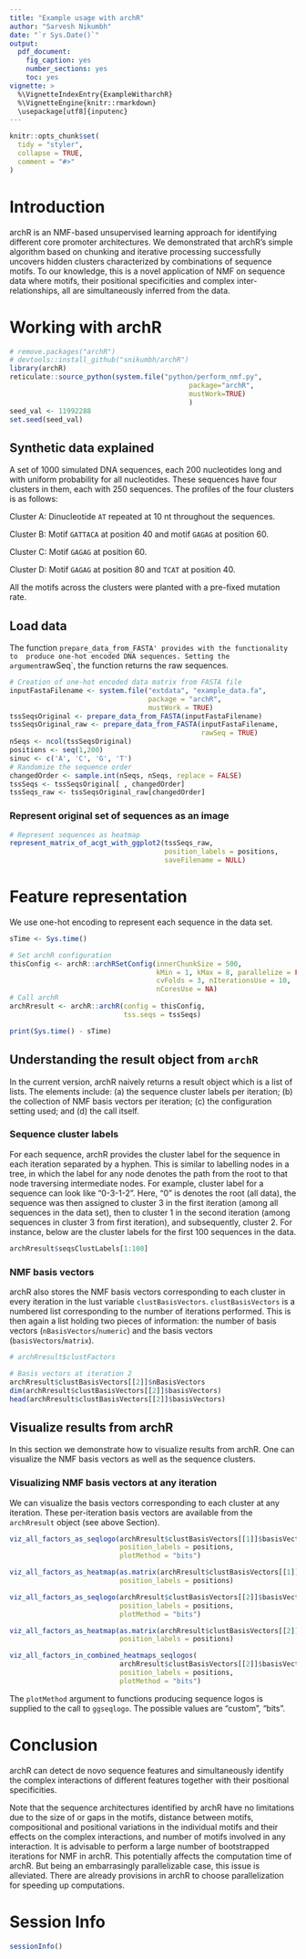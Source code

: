 ```yaml
---
title: "Example usage with archR"
author: "Sarvesh Nikumbh"
date: "`r Sys.Date()`"
output:
  pdf_document:
    fig_caption: yes
    number_sections: yes
    toc: yes
vignette: >
  %\VignetteIndexEntry{ExampleWitharchR}
  %\VignetteEngine{knitr::rmarkdown}
  \usepackage[utf8]{inputenc}
---
```




```r
knitr::opts_chunk$set(
  tidy = "styler",
  collapse = TRUE,
  comment = "#>"
)

```

# Introduction
archR is an NMF-based unsupervised learning approach for identifying
different core promoter architectures. We demonstrated that archR's simple algorithm based on
chunking and iterative processing successfully uncovers hidden clusters characterized by combinations
of sequence motifs. To our knowledge, this is a novel application of NMF on sequence data where
motifs, their positional specificities and complex inter-relationships, all are simultaneously inferred
from the data.

# Working with archR
```r
# remove.packages("archR")
# devtools::install_github("snikumbh/archR")
library(archR)
reticulate::source_python(system.file("python/perform_nmf.py",
                                            package="archR",
                                            mustWork=TRUE)
                                            )
seed_val <- 11992288
set.seed(seed_val)

```


## Synthetic data explained

A set of 1000 simulated DNA sequences, each 200 nucleotides long and with uniform probability for all nucleotides. These sequences have four clusters in them, each with 250 sequences. The profiles of the four clusters is as follows:

Cluster A: Dinucleotide `AT` repeated at 10 nt throughout the sequences.

Cluster B: Motif `GATTACA` at position 40 and motif `GAGAG` at position 60.

Cluster C: Motif `GAGAG` at position 60.

Cluster D: Motif `GAGAG` at position 80 and `TCAT` at position 40.

All the motifs across the clusters were planted with a pre-fixed mutation rate.


## Load data

The function `prepare_data_from_FASTA' provides with the functionality to 
produce one-hot encoded DNA sequences.
Setting the argument `rawSeq`, the function returns the raw sequences.

```r
# Creation of one-hot encoded data matrix from FASTA file
inputFastaFilename <- system.file("extdata", "example_data.fa", 
                                  package = "archR", 
                                  mustWork = TRUE)
tssSeqsOriginal <- prepare_data_from_FASTA(inputFastaFilename)
tssSeqsOriginal_raw <- prepare_data_from_FASTA(inputFastaFilename, 
                                               rawSeq = TRUE)
nSeqs <- ncol(tssSeqsOriginal)
positions <- seq(1,200)
sinuc <- c('A', 'C', 'G', 'T')
# Randomize the sequence order
changedOrder <- sample.int(nSeqs, nSeqs, replace = FALSE)
tssSeqs <- tssSeqsOriginal[ , changedOrder]
tssSeqs_raw <- tssSeqsOriginal_raw[changedOrder]
```

### Represent original set of sequences as an image

```r
# Represent sequences as heatmap
represent_matrix_of_acgt_with_ggplot2(tssSeqs_raw, 
                                      position_labels = positions, 
                                      saveFilename = NULL)
```




# Feature representation

We use one-hot encoding to represent each sequence in the data set. 

```r
sTime <- Sys.time()
```
```r
# Set archR configuration
thisConfig <- archR::archRSetConfig(innerChunkSize = 500,
                                    kMin = 1, kMax = 8, parallelize = FALSE, 
                                    cvFolds = 3, nIterationsUse = 10,
                                    nCoresUse = NA)
# Call archR
archRresult <- archR::archR(config = thisConfig, 
                            tss.seqs = tssSeqs)
```
```r
print(Sys.time() - sTime)
```

## Understanding the result object from `archR`

In the current version, archR naively returns a result object which is a list of lists.
The elements include: (a) the sequence cluster labels per iteration; (b) the collection of NMF basis vectors per iteration; (c) the configuration setting used; and (d) the call itself.

### Sequence cluster labels
For each sequence, archR provides the cluster label for the sequence in each iteration separated by a hyphen. 
This is similar to labelling nodes in a tree, in which the label for any node denotes the path from the root to that node traversing intermediate nodes.
For example, cluster label for a sequence can look like "0-3-1-2". Here, "0" is denotes the root (all data), the sequence was then assigned to cluster 3 in the first iteration (among all sequences in the data set), then to cluster 1 in the second iteration (among sequences in cluster 3 from first iteration), and subsequently, cluster 2.
For instance, below are the cluster labels for the first 100 sequences in the data.
```r
archRresult$seqsClustLabels[1:100]

```

### NMF basis vectors
archR also stores the NMF basis vectors corresponding to each cluster in every iteration in the lust variable `clustBasisVectors`. `clustBasisVectors` is a numbered list corresponding to the number of iterations performed.
This is then again a list holding two pieces of information: the number of basis vectors (`nBasisVectors`/`numeric`) and the basis vectors (`basisVectors`/`matrix`).

```r
# archRresult$clustFactors

# Basis vectors at iteration 2
archRresult$clustBasisVectors[[2]]$nBasisVectors
dim(archRresult$clustBasisVectors[[2]]$basisVectors)
head(archRresult$clustBasisVectors[[2]]$basisVectors)
```


## Visualize results from archR

In this section we demonstrate how to visualize results from archR. 
One can visualize the NMF basis vectors as well as the sequence clusters.

### Visualizing NMF basis vectors at any iteration
We can visualize the basis vectors corresponding to each cluster at any iteration. 
These per-iteration basis vectors are available from the `archRresult` object (see above Section).

```r
viz_all_factors_as_seqlogo(archRresult$clustBasisVectors[[1]]$basisVectors, 
                           position_labels = positions, 
                           plotMethod = "bits")

viz_all_factors_as_heatmap(as.matrix(archRresult$clustBasisVectors[[1]]$basisVectors), 
                           position_labels = positions)
```


```r
viz_all_factors_as_seqlogo(archRresult$clustBasisVectors[[2]]$basisVectors, 
                           position_labels = positions, 
                           plotMethod = "bits")

viz_all_factors_as_heatmap(as.matrix(archRresult$clustBasisVectors[[2]]$basisVectors),
                           position_labels = positions)
```


```r
viz_all_factors_in_combined_heatmaps_seqlogos(
                           archRresult$clustBasisVectors[[2]]$basisVectors, 
                           position_labels = positions, 
                           plotMethod = "bits")
```
The `plotMethod` argument to functions producing sequence logos is supplied to the call to `ggseqlogo`. The possible values are "custom", "bits".


# Conclusion

archR can detect de novo sequence features and simultaneously identify the complex
interactions of different features together with their positional specificities.

Note that the sequence architectures identified by archR have no limitations 
due to the size of or gaps in the motifs, distance between motifs, compositional
and positional variations in the individual motifs and their effects on the 
complex interactions, and number of motifs involved in any interaction. 
It is advisable to perform a large number of bootstrapped iterations for NMF in 
archR. This potentially affects the computation time of archR. But being an 
embarrasingly parallelizable case, this issue is alleviated. There are already 
provisions in archR to choose parallelization for speeding up computations.

# Session Info
```r
sessionInfo()
```
